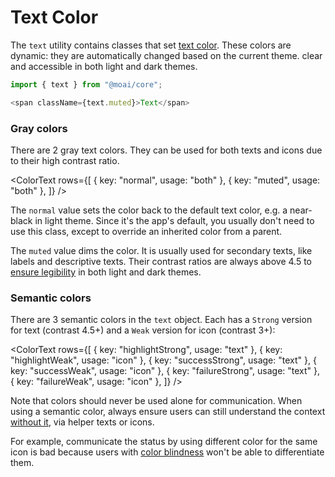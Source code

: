 
<Meta title="Patterns/Color/Text" />

# Text Color

The `text` utility contains classes that set [text color][1]. These colors are
dynamic: they are automatically changed based on the current theme. 
clear and accessible in both light and dark themes.

```ts
import { text } from "@moai/core";

<span className={text.muted}>Text</span>
```

### Gray colors

There are 2 gray text colors. They can be used for both texts and icons due to
their high contrast ratio.

<ColorText
	rows={[
		{ key: "normal", usage: "both" },
		{ key: "muted", usage: "both" },
	]}
/>

The `normal` value sets the color back to the default text color, e.g. a
near-black in light theme. Since it's the app's default, you usually don't need
to use this class, except to override an inherited color from a parent.

The `muted` value dims the color. It is usually used for secondary texts, like
labels and descriptive texts. Their contrast ratios are always above 4.5 to
[ensure legibility][3] in both light and dark themes.

### Semantic colors

There are 3 semantic colors in the `text` object. Each has a `Strong` version
for text (contrast 4.5+) and a `Weak` version for icon (contrast 3+):

<ColorText
	rows={[
		{ key: "highlightStrong", usage: "text" },
		{ key: "highlightWeak", usage: "icon" },
		{ key: "successStrong", usage: "text" },
		{ key: "successWeak", usage: "icon" },
		{ key: "failureStrong", usage: "text" },
		{ key: "failureWeak", usage: "icon" },
	]}
/>

Note that colors should never be used alone for communication. When using a
semantic color, always ensure users can still understand the context [without
it][4], via helper texts or icons.

For example, communicate the status by using different color for the same icon
is bad because users with [color blindness][1] won't be able to differentiate
them.

[1]: https://developer.mozilla.org/en-US/docs/Web/CSS/color
[2]: #background
[3]: https://developer.mozilla.org/en-US/docs/Web/Accessibility/Understanding_WCAG/Perceivable/Color_contrast
[4]: https://en.wikipedia.org/wiki/Color_blindness